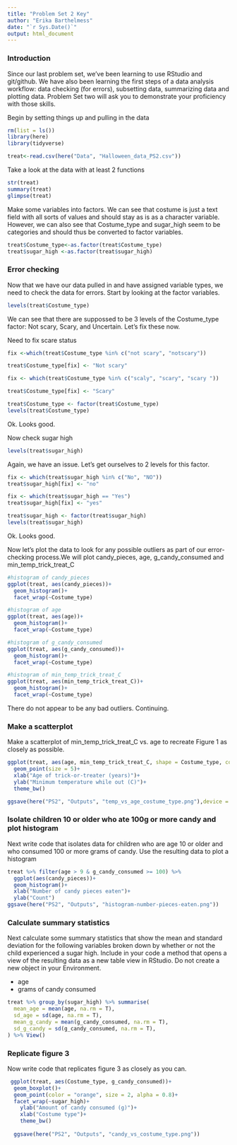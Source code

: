```yaml
---
title: "Problem Set 2 Key"
author: "Erika Barthelmess"
date: "`r Sys.Date()`"
output: html_document
---
```


### Introduction

Since our last problem set, we've been learning to use RStudio and git/github. We have also been learning the first steps of a data analysis workflow: data checking (for errors), subsetting data, summarizing data and plotting data. Problem Set two will ask you to demonstrate your proficiency with those skills.

Begin by setting things up and pulling in the data

```r
rm(list = ls())
library(here)
library(tidyverse)

treat<-read.csv(here("Data", "Halloween_data_PS2.csv"))
```

Take a look at the data with at least 2 functions

```r
str(treat)
summary(treat)
glimpse(treat)
```

Make some variables into factors. We can see that costume is just a text field with all sorts of values and should stay as is as a character variable. However, we can also see that Costume_type and sugar_high seem to be categories and should thus be converted to factor variables.

```r
treat$Costume_type<-as.factor(treat$Costume_type)
treat$sugar_high <-as.factor(treat$sugar_high)
```

### Error checking
Now that we have our data pulled in and have assigned variable types, we need to check the data for errors. Start by looking at the factor variables.

```r
levels(treat$Costume_type)
```
We can see that there are suppossed to be 3 levels of the Costume_type factor: Not scary, Scary, and Uncertain. Let's fix these now.

Need to fix scare status
```r
fix <-which(treat$Costume_type %in% c("not scary", "notscary"))

treat$Costume_type[fix] <- "Not scary"

fix <- which(treat$Costume_type %in% c("scaly", "scary", "scary "))

treat$Costume_type[fix] <- "Scary"

treat$Costume_type <- factor(treat$Costume_type)
levels(treat$Costume_type)
```
Ok. Looks good. 

Now check sugar high

```r
levels(treat$sugar_high)
```
Again, we have an issue. Let's get ourselves to 2 levels for this factor.

```r
fix <- which(treat$sugar_high %in% c("No", "NO"))
treat$sugar_high[fix] <- "no"

fix <- which(treat$sugar_high == "Yes")
treat$sugar_high[fix] <- "yes"

treat$sugar_high <- factor(treat$sugar_high)
levels(treat$sugar_high)
```
Ok. Looks good. 

Now let's plot the data to look for any possible outliers as part of our error-checking process.We will plot candy_pieces, age, g_candy_consumed and min_temp_trick_treat_C

```r
#histogram of candy_pieces
ggplot(treat, aes(candy_pieces))+
  geom_histogram()+
  facet_wrap(~Costume_type)

#histogram of age
ggplot(treat, aes(age))+
  geom_histogram()+
  facet_wrap(~Costume_type)

#histogram of g_candy_consumed
ggplot(treat, aes(g_candy_consumed))+
  geom_histogram()+
  facet_wrap(~Costume_type)

#histogram of min_temp_trick_treat_C
ggplot(treat, aes(min_temp_trick_treat_C))+
  geom_histogram()+
  facet_wrap(~Costume_type)
```
There do not appear to be any bad outliers. Continuing.

### Make a scatterplot
Make a scatterplot of min_temp_trick_treat_C vs. age to recreate Figure 1 as closely as possible.

```r
ggplot(treat, aes(age, min_temp_trick_treat_C, shape = Costume_type, color = Costume_type ))+
  geom_point(size = 5)+
  xlab("Age of trick-or-treater (years)")+
  ylab("Minimum temperature while out (C)")+
  theme_bw()

ggsave(here("PS2", "Outputs", "temp_vs_age_costume_type.png"),device = "png")
```

### Isolate children 10 or older who ate 100g or more candy and plot histogram
Next write code that isolates data for children who are age 10 or older and who consumed 100 or more grams of candy. Use the resulting data to plot a histogram 

```r
treat %>% filter(age > 9 & g_candy_consumed >= 100) %>% 
  ggplot(aes(candy_pieces))+
  geom_histogram()+
  xlab("Number of candy pieces eaten")+
  ylab("Count")
ggsave(here("PS2", "Outputs", "histogram-number-pieces-eaten.png"))
```

### Calculate summary statistics
Next calculate some summary statistics that show the mean and standard deviation for the following variables broken down by whether or not the child experienced a sugar high. Include in your code a method that opens a view of the resulting data as a new table view in RStudio. Do not create a new object in your Environment.

- age
- grams of candy consumed


```r
treat %>% group_by(sugar_high) %>% summarise(
  mean_age = mean(age, na.rm = T),
  sd_age = sd(age, na.rm = T),
  mean_g_candy = mean(g_candy_consumed, na.rm = T),
  sd_g_candy = sd(g_candy_consumed, na.rm = T),
) %>% View()
```

### Replicate figure 3
Now write code that replicates figure 3 as closely as you can.

```r
 ggplot(treat, aes(Costume_type, g_candy_consumed))+
  geom_boxplot()+
  geom_point(color = "orange", size = 2, alpha = 0.8)+
  facet_wrap(~sugar_high)+
    ylab("Amount of candy consumed (g)")+
    xlab("Costume type")+
    theme_bw()
  
  ggsave(here("PS2", "Outputs", "candy_vs_costume_type.png"))
```





